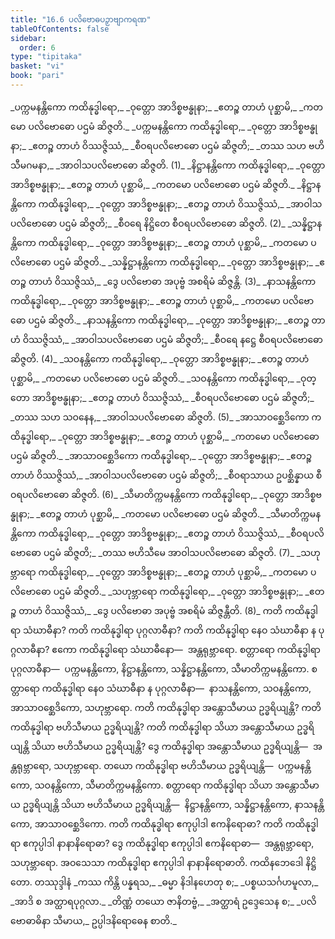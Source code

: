 ```yaml
---
title: "16.6 ပလိဗောဓပဉှာဗျာကရဏ"
tableOfContents: false
sidebar:
  order: 6
type: "tipitaka"
basket: "vi"
book: "pari"
---
```



<DynamicBreadcrumb />

<Division number="415" book="pari" e="ch" v="5" p="310">

<Paragraph number="1917" type="verses" book="pari">
_ပက္ကမနန္တိကော ကထိနုဒ္ဓါရော,_  
_ဝုတ္တော အာဒိစ္စဗန္ဓုနာ;_  
_ဧတဉ္စ တာဟံ ပုစ္ဆာမိ,_  
_ကတမော ပလိဗောဓော ပဌမံ ဆိဇ္ဇတိ._  

</Paragraph>

<Paragraph number="1918" type="verses" book="pari">
_ပက္ကမနန္တိကော ကထိနုဒ္ဓါရော,_  
_ဝုတ္တော အာဒိစ္စဗန္ဓုနာ;_  
_ဧတဉ္စ တာဟံ ဝိဿဇ္ဇိဿံ,_  
_စီဝရပလိဗောဓော ပဌမံ ဆိဇ္ဇတိ;_  
_တဿ သဟ ဗဟိသီမဂမနာ,_  
_အာဝါသပလိဗောဓော ဆိဇ္ဇတိ. (1)_  

</Paragraph>

<Paragraph number="1919" type="verses" book="pari">
_နိဋ္ဌာနန္တိကော ကထိနုဒ္ဓါရော,_  
_ဝုတ္တော အာဒိစ္စဗန္ဓုနာ;_  
_ဧတဉ္စ တာဟံ ပုစ္ဆာမိ,_  
_ကတမော ပလိဗောဓော ပဌမံ ဆိဇ္ဇတိ._  

</Paragraph>

<Paragraph number="1920" type="verses" book="pari">
_နိဋ္ဌာနန္တိကော ကထိနုဒ္ဓါရော,_  
_ဝုတ္တော အာဒိစ္စဗန္ဓုနာ;_  
_ဧတဉ္စ တာဟံ ဝိဿဇ္ဇိဿံ,_  
_အာဝါသပလိဗောဓော ပဌမံ ဆိဇ္ဇတိ;_  
_စီဝရေ နိဋ္ဌိတေ စီဝရပလိဗောဓော ဆိဇ္ဇတိ. (2)_  

</Paragraph>

<Paragraph number="1921" type="verses" book="pari">
_သန္နိဋ္ဌာနန္တိကော ကထိနုဒ္ဓါရော,_  
_ဝုတ္တော အာဒိစ္စဗန္ဓုနာ;_  
_ဧတဉ္စ တာဟံ ပုစ္ဆာမိ,_  
_ကတမော ပလိဗောဓော ပဌမံ ဆိဇ္ဇတိ._  

</Paragraph>

<Paragraph number="1922" type="verses" book="pari">
_သန္နိဋ္ဌာနန္တိကော ကထိနုဒ္ဓါရော,_  
_ဝုတ္တော အာဒိစ္စဗန္ဓုနာ;_  
_ဧတဉ္စ တာဟံ ဝိဿဇ္ဇိဿံ,_  
_ဒွေ ပလိဗောဓာ အပုဗ္ဗံ အစရိမံ ဆိဇ္ဇန္တိ. (3)_  

</Paragraph>

<Paragraph number="1923" type="verses" book="pari">
_နာသနန္တိကော ကထိနုဒ္ဓါရော,_  
_ဝုတ္တော အာဒိစ္စဗန္ဓုနာ;_  
_ဧတဉ္စ တာဟံ ပုစ္ဆာမိ,_  
_ကတမော ပလိဗောဓော ပဌမံ ဆိဇ္ဇတိ._  

</Paragraph>

<Paragraph number="1924" type="verses" book="pari">
_နာသနန္တိကော ကထိနုဒ္ဓါရော,_  
_ဝုတ္တော အာဒိစ္စဗန္ဓုနာ;_  
_ဧတဉ္စ တာဟံ ဝိဿဇ္ဇိဿံ,_  
_အာဝါသပလိဗောဓော ပဌမံ ဆိဇ္ဇတိ;_  
_စီဝရေ နဋ္ဌေ စီဝရပလိဗောဓော ဆိဇ္ဇတိ. (4)_  

</Paragraph>

<Paragraph number="1925" type="verses" book="pari">
_သဝနန္တိကော ကထိနုဒ္ဓါရော,_  
_ဝုတ္တော အာဒိစ္စဗန္ဓုနာ;_  
_ဧတဉ္စ တာဟံ ပုစ္ဆာမိ,_  
_ကတမော ပလိဗောဓော ပဌမံ ဆိဇ္ဇတိ._  

</Paragraph>

<Paragraph number="1926" type="verses" book="pari">
_သဝနန္တိကော ကထိနုဒ္ဓါရော,_  
_ဝုတ္တော အာဒိစ္စဗန္ဓုနာ;_  
_ဧတဉ္စ တာဟံ ဝိဿဇ္ဇိဿံ,_  
_စီဝရပလိဗောဓော ပဌမံ ဆိဇ္ဇတိ;_  
_တဿ သဟ သဝနေန,_  
_အာဝါသပလိဗောဓော ဆိဇ္ဇတိ. (5)_  

</Paragraph>

<Paragraph number="1927" type="verses" book="pari">
_အာသာဝစ္ဆေဒိကော ကထိနုဒ္ဓါရော,_  
_ဝုတ္တော အာဒိစ္စဗန္ဓုနာ;_  
_ဧတဉ္စ တာဟံ ပုစ္ဆာမိ,_  
_ကတမော ပလိဗောဓော ပဌမံ ဆိဇ္ဇတိ._  

</Paragraph>

<Paragraph number="1928" type="verses" book="pari">
_အာသာဝစ္ဆေဒိကော ကထိနုဒ္ဓါရော,_  
_ဝုတ္တော အာဒိစ္စဗန္ဓုနာ;_  
_ဧတဉ္စ တာဟံ ဝိဿဇ္ဇိဿံ,_  
_အာဝါသပလိဗောဓော ပဌမံ ဆိဇ္ဇတိ;_  
_စီဝရာသာယ ဥပစ္ဆိန္နာယ စီဝရပလိဗောဓော ဆိဇ္ဇတိ. (6)_  

</Paragraph>

<Paragraph number="1929" type="verses" book="pari">
_သီမာတိက္ကမနန္တိကော ကထိနုဒ္ဓါရော,_  
_ဝုတ္တော အာဒိစ္စဗန္ဓုနာ;_  
_ဧတဉ္စ တာဟံ ပုစ္ဆာမိ,_  
_ကတမော ပလိဗောဓော ပဌမံ ဆိဇ္ဇတိ._  

</Paragraph>

<Paragraph number="1930" type="verses" book="pari">
_သီမာတိက္ကမနန္တိကော ကထိနုဒ္ဓါရော,_  
_ဝုတ္တော အာဒိစ္စဗန္ဓုနာ;_  
_ဧတဉ္စ တာဟံ ဝိဿဇ္ဇိဿံ,_  
_စီဝရပလိဗောဓော ပဌမံ ဆိဇ္ဇတိ;_  
_တဿ ဗဟိသီမေ အာဝါသပလိဗောဓော ဆိဇ္ဇတိ. (7)_  

</Paragraph>

<Paragraph number="1931" type="verses" book="pari">
_သဟုဗ္ဘာရော ကထိနုဒ္ဓါရော,_  
_ဝုတ္တော အာဒိစ္စဗန္ဓုနာ;_  
_ဧတဉ္စ တာဟံ ပုစ္ဆာမိ,_  
_ကတမော ပလိဗောဓော ပဌမံ ဆိဇ္ဇတိ._  

</Paragraph>

<Paragraph number="1932" type="verses" book="pari">
_သဟုဗ္ဘာရော ကထိနုဒ္ဓါရော,_  
_ဝုတ္တော အာဒိစ္စဗန္ဓုနာ;_  
_ဧတဉ္စ တာဟံ ဝိဿဇ္ဇိဿံ,_  
_ဒွေ ပလိဗောဓာ အပုဗ္ဗံ အစရိမံ ဆိဇ္ဇန္တီတိ. (8)_  

</Paragraph>

</Division>
<Division number="416" book="pari" e="ch" v="5" p="311">

<Paragraph number="1933" book="pari">
ကတိ ကထိနုဒ္ဓါရာ သံဃာဓီနာ? ကတိ ကထိနုဒ္ဓါရာ ပုဂ္ဂလာဓီနာ? ကတိ ကထိနုဒ္ဓါရာ နေဝ သံဃာဓီနာ န ပုဂ္ဂလာဓီနာ? ဧကော ကထိနုဒ္ဓါရော သံဃာဓီနော—  အန္တရုဗ္ဘာရော. စတ္တာရော ကထိနုဒ္ဓါရာ ပုဂ္ဂလာဓီနာ—  ပက္ကမနန္တိကော, နိဋ္ဌာနန္တိကော, သန္နိဋ္ဌာနန္တိကော, သီမာတိက္ကမနန္တိကော. စတ္တာရော ကထိနုဒ္ဓါရာ နေဝ သံဃာဓီနာ န ပုဂ္ဂလာဓီနာ—  နာသနန္တိကော, သဝနန္တိကော, အာသာဝစ္ဆေဒိကော, သဟုဗ္ဘာရော. ကတိ ကထိနုဒ္ဓါရာ အန္တောသီမာယ ဥဒ္ဓရိယျန္တိ? ကတိ ကထိနုဒ္ဓါရာ ဗဟိသီမာယ ဥဒ္ဓရိယျန္တိ? ကတိ ကထိနုဒ္ဓါရာ သိယာ အန္တောသီမာယ ဥဒ္ဓရိယျန္တိ သိယာ ဗဟိသီမာယ ဥဒ္ဓရိယျန္တိ? ဒွေ ကထိနုဒ္ဓါရာ အန္တောသီမာယ ဥဒ္ဓရိယျန္တိ—  အန္တရုဗ္ဘာရော, သဟုဗ္ဘာရော. တယော ကထိနုဒ္ဓါရာ ဗဟိသီမာယ ဥဒ္ဓရိယျန္တိ—  ပက္ကမနန္တိကော, သဝနန္တိကော, သီမာတိက္ကမနန္တိကော. စတ္တာရော ကထိနုဒ္ဓါရာ သိယာ အန္တောသီမာယ ဥဒ္ဓရိယျန္တိ သိယာ ဗဟိသီမာယ ဥဒ္ဓရိယျန္တိ—  နိဋ္ဌာနန္တိကော, သန္နိဋ္ဌာနန္တိကော, နာသနန္တိကော, အာသာဝစ္ဆေဒိကော.
</Paragraph>

<Paragraph number="1934" book="pari">
ကတိ ကထိနုဒ္ဓါရာ ဧကုပ္ပါဒါ ဧကနိရောဓာ? ကတိ ကထိနုဒ္ဓါရာ ဧကုပ္ပါဒါ နာနာနိရောဓာ? ဒွေ ကထိနုဒ္ဓါရာ ဧကုပ္ပါဒါ ဧကနိရောဓာ—  အန္တရုဗ္ဘာရော, သဟုဗ္ဘာရော. အဝသေသာ ကထိနုဒ္ဓါရာ ဧကုပ္ပါဒါ နာနာနိရောဓာတိ.

</Paragraph>
</Division>

<Paragraph number="1935" type="center" book="pari">
ကထိနဘေဒေါ နိဋ္ဌိတော.



</Paragraph>

<Paragraph number="1936" type="center" book="pari">
တဿုဒ္ဒါနံ


</Paragraph>

<Paragraph number="1937" type="verses" book="pari">
_ကဿ ကိန္တိ ပန္နရသ,_  
_ဓမ္မာ နိဒါနဟေတု စ;_  
_ပစ္စယသင်္ဂဟမူလာ,_  
_အာဒိ စ အတ္ထာရပုဂ္ဂလာ._  

</Paragraph>

<Paragraph number="1938" type="verses" book="pari">
_တိဏ္ဏံ တယော ဇာနိတဗ္ဗံ,_  
_အတ္ထာရံ ဥဒ္ဒေသေန စ;_  
_ပလိဗောဓာဓိနာ သီမာယ,_  
ဥပ္ပါဒနိရောဓေန စာတိ._
</Paragraph>